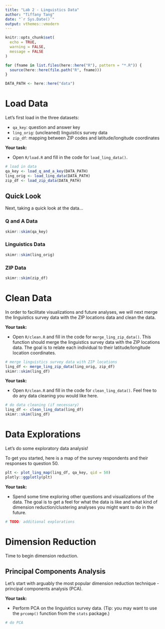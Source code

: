 ```yaml
---
title: "Lab 2 - Linguistics Data"
author: "Tiffany Tang"
date: "`r Sys.Date()`"
output: vthemes::vmodern
---
```


```r
knitr::opts_chunk$set(
  echo = TRUE,
  warning = FALSE,
  message = FALSE
)

for (fname in list.files(here::here("R"), pattern = "*.R")) {
  source(here::here(file.path("R", fname)))
}

DATA_PATH <- here::here("data")
```

# Load Data {.tabset .tabset-vmodern}

Let's first load in the three datasets:

- `qa_key`: question and answer key
- `ling_orig`: (uncleaned) linguistics survey data
- `zip_df`: mapping between ZIP codes and latitude/longitude coordinates

**Your task:**

- Open `R/load.R` and fill in the code for `load_ling_data()`.

```r
# load in data
qa_key <- load_q_and_a_key(DATA_PATH)
ling_orig <- load_ling_data(DATA_PATH)
zip_df <- load_zip_data(DATA_PATH)
```

## Quick Look {.tabset .tabset-pills .tabset-square}

Next, taking a quick look at the data...

### Q and A Data

```r
skimr::skim(qa_key)
```

### Linguistics Data

```r
skimr::skim(ling_orig)
```

### ZIP Data

```r
skimr::skim(zip_df)
```

# Clean Data {.tabset .tabset-vmodern}

In order to facilitate visualizations and future analyses, we will next merge the linguistics survey data with the ZIP locations data and clean the data.

**Your task:**

- Open `R/clean.R` and fill in the code for `merge_ling_zip_data()`. This function should merge the linguistics survey data with the ZIP locations data. The goal is to relate each individual to their latitude/longitude location coordinates.

```r
# merge linguistics survey data with ZIP locations
ling_df <- merge_ling_zip_data(ling_orig, zip_df)
skimr::skim(ling_df)
```

**Your task:**

- Open `R/clean.R` and fill in the code for `clean_ling_data()`. Feel free to do any data cleaning you would like here.

```r
# do data cleaning (if necessary)
ling_df <- clean_ling_data(ling_df)
skimr::skim(ling_df)
```

# Data Explorations {.tabset .tabset-vmodern}

Let's do some exploratory data analysis!

To get you started, here is a map of the survey respondents and their responses to question 50.

```r
plt <- plot_ling_map(ling_df, qa_key, qid = 50)
plotly::ggplotly(plt)
```

**Your task:**

- Spend some time exploring other questions and visualizations of the data. The goal is to get a feel for what the data is like and what kind of dimension reduction/clustering analyses you might want to do in the future.

```r
# TODO: additional explorations
```


# Dimension Reduction {.tabset .tabset-vmodern}

Time to begin dimension reduction.

## Principal Components Analysis {.tabset .tabset-pills .tabset-square}

Let's start with arguably the most popular dimension reduction technique - principal components analysis (PCA).

**Your task:**

- Perform PCA on the linguistics survey data. (Tip: you may want to use the `prcomp()` function from the `stats` package.)

```r
# do PCA
```

